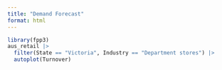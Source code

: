 ```yaml
---
title: "Demand Forecast"
format: html
---
```


```r
library(fpp3)
aus_retail |>
  filter(State == "Victoria", Industry == "Department stores") |>
  autoplot(Turnover)
```